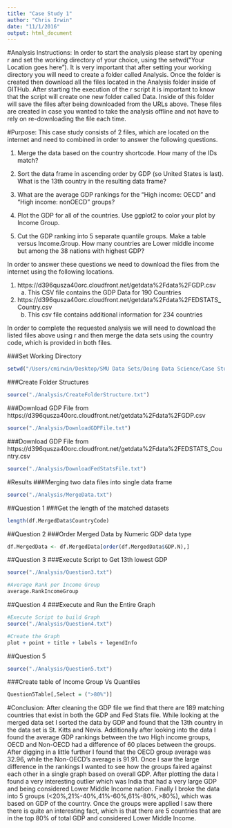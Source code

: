 ```yaml
---
title: "Case Study 1"
author: "Chris Irwin"
date: "11/1/2016"
output: html_document
---
```

#Analysis Instructions:
In order to start the analysis please start by opening r and set the working directory of your choice, using the setwd("Your Location goes here"). It is very important that after setting your working directory you will need to create a folder called Analysis. Once the folder is created then download all the files located in the Analysis folder inside of GITHub. After starting the execution of the r script it is important to know that the script will create one new folder called Data. Inside of this folder will save the files after being downloaded from the URLs above. These files are created in case you wanted to take the analysis offline and not have to rely on re-downloading the file each time. 


#Purpose:
This case study consists of 2 files, which are located on the internet and need to combined in order to answer the following questions.

1. Merge the data based on the country shortcode. How many of the IDs match?

2. Sort the data frame in ascending order by GDP (so United States is last). What is the 13th
  country in the resulting data frame?

3. What are the average GDP rankings for the "High income: OECD" and "High income:
  nonOECD" groups?

4. Plot the GDP for all of the countries. Use ggplot2 to color your plot by Income Group.

5. Cut the GDP ranking into 5 separate quantile groups. Make a table versus Income.Group.
How many countries are Lower middle income but among the 38 nations with highest GDP?

In order to answer these questions we need to download the files from the internet using the following locations. 

  1. https://d396qusza40orc.cloudfront.net/getdata%2Fdata%2FGDP.csv 
      a. This CSV file contains the GDP Data for 190 Countries 
  2. https://d396qusza40orc.cloudfront.net/getdata%2Fdata%2FEDSTATS_Country.csv 	
	    b. This csv file contains additional information for 234 countries

In order to complete the requested analysis we will need to download the listed files above using r and then merge the data sets using the country code, which is provided in both files. 


###Set Working Directory 
```r
setwd("/Users/cmirwin/Desktop/SMU Data Sets/Doing Data Science/Case Study 1")
```

###Create Folder Structures
```r
source("./Analysis/CreateFolderStructure.txt")
```

###Download GDP File from https://d396qusza40orc.cloudfront.net/getdata%2Fdata%2FGDP.csv
```r
source("./Analysis/DownloadGDPFile.txt")
```

###Download GDP File from https://d396qusza40orc.cloudfront.net/getdata%2Fdata%2FEDSTATS_Country.csv
```r
source("./Analysis/DownloadFedStatsFile.txt")
```

#Results
###Merging two data files into single data frame
```r
source("./Analysis/MergeData.txt")
```

##Question 1
###Get the length of the matched datasets
```r
length(df.MergedData$CountryCode)
```

##Question 2
###Order Merged Data by Numeric GDP data type
```r
df.MergedData <- df.MergedData[order(df.MergedData$GDP.N),]

```
##Question 3
###Execute Script to Get 13th lowest GDP
```r
source("./Analysis/Question3.txt")

#Average Rank per Income Group
average.RankIncomeGroup
```


##Question 4
###Execute and Run the Entire Graph
```r
#Execute Script to build Graph
source("./Analysis/Question4.txt")

#Create the Graph
plot + point + title + labels + legendInfo
```

##Question 5
```r
source("./Analysis/Question5.txt")
```

###Create table of Income Group Vs Quantiles
```r
Question5Table[,Select = (">80%")]
```

#Conclusion:
After cleaning the GDP file we find that there are 189 matching countries that exist in both the GDP and Fed Stats file. While looking at the merged data set I sorted the data by GDP and found that the 13th country in the data set is St. Kitts and Nevis. Additionally after looking into the data I found the average GDP rankings between the two High income groups, OECD and Non-OECD had a difference of 60 places between the groups. After digging in a little further I found that the OECD group average was 32.96, while the Non-OECD's average is 91.91.  Once I saw the large difference in the rankings I wanted to see how the groups faired against each other in a single graph based on overall GDP. After plotting the data I found a very interesting outlier which was India that had a very large GDP and being considered Lower Middle Income nation. Finally I broke the data into 5 groups (<20%,21%-40%,41%-60%,61%-80%,>80%), which was based on GDP of the country. Once the groups were applied I saw there there is quite an interesting fact, which is that there are 5 countries that are in the top 80% of total GDP and considered Lower Middle Income. 